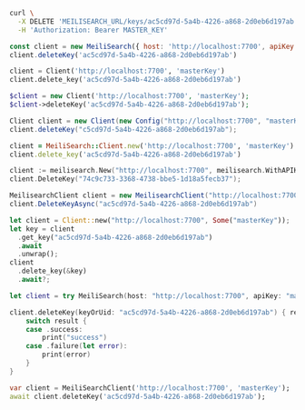 <CodeGroup>

```bash cURL
curl \
  -X DELETE 'MEILISEARCH_URL/keys/ac5cd97d-5a4b-4226-a868-2d0eb6d197ab' \
  -H 'Authorization: Bearer MASTER_KEY'
```

```javascript JS
const client = new MeiliSearch({ host: 'http://localhost:7700', apiKey: 'masterKey' })
client.deleteKey('ac5cd97d-5a4b-4226-a868-2d0eb6d197ab')
```

```python Python
client = Client('http://localhost:7700', 'masterKey')
client.delete_key('ac5cd97d-5a4b-4226-a868-2d0eb6d197ab')
```

```php PHP
$client = new Client('http://localhost:7700', 'masterKey');
$client->deleteKey('ac5cd97d-5a4b-4226-a868-2d0eb6d197ab');
```

```java Java
Client client = new Client(new Config("http://localhost:7700", "masterKey"));
client.deleteKey("c5cd97d-5a4b-4226-a868-2d0eb6d197ab");
```

```ruby Ruby
client = MeiliSearch::Client.new('http://localhost:7700', 'masterKey')
client.delete_key('ac5cd97d-5a4b-4226-a868-2d0eb6d197ab')
```

```go Go
client := meilisearch.New("http://localhost:7700", meilisearch.WithAPIKey("masterKey"))
client.DeleteKey("74c9c733-3368-4738-bbe5-1d18a5fecb37");
```

```csharp C#
MeilisearchClient client = new MeilisearchClient("http://localhost:7700", "masterKey");
client.DeleteKeyAsync("ac5cd97d-5a4b-4226-a868-2d0eb6d197ab")
```

```rust Rust
let client = Client::new("http://localhost:7700", Some("masterKey"));
let key = client
  .get_key("ac5cd97d-5a4b-4226-a868-2d0eb6d197ab")
  .await
  .unwrap();
client
  .delete_key(&key)
  .await?;
```

```swift Swift
let client = try MeiliSearch(host: "http://localhost:7700", apiKey: "masterKey")

client.deleteKey(keyOrUid: "ac5cd97d-5a4b-4226-a868-2d0eb6d197ab") { result in
    switch result {
    case .success:
        print("success")
    case .failure(let error):
        print(error)
    }
}
```

```dart Dart
var client = MeiliSearchClient('http://localhost:7700', 'masterKey');
await client.deleteKey('ac5cd97d-5a4b-4226-a868-2d0eb6d197ab');
```
</CodeGroup>